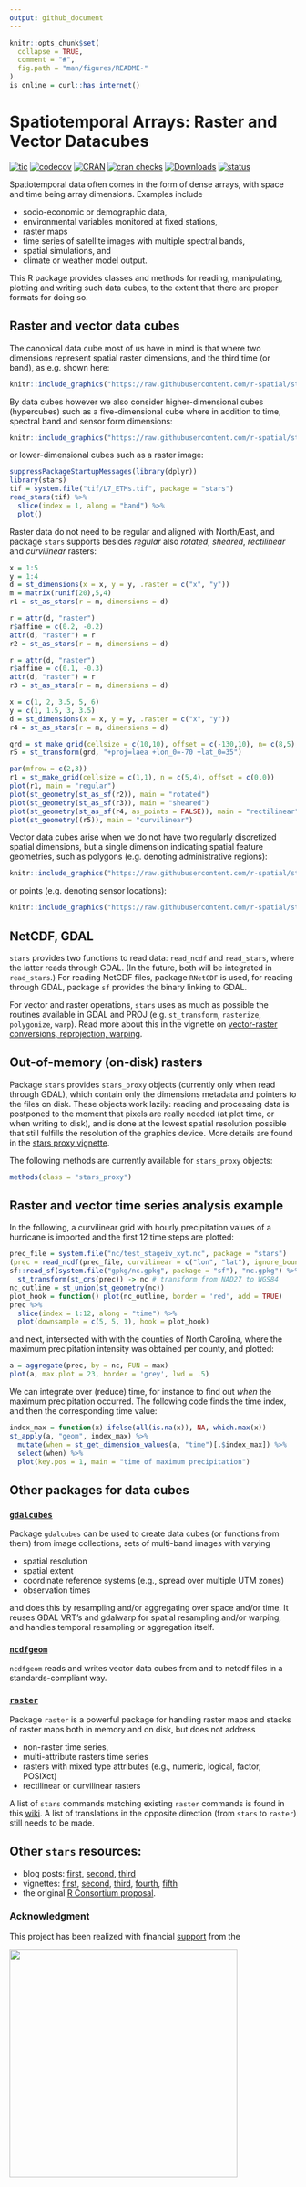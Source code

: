 ```yaml
---
output: github_document
---
```


```r
knitr::opts_chunk$set(
  collapse = TRUE,
  comment = "#",
  fig.path = "man/figures/README-"
)
is_online = curl::has_internet()
```

# Spatiotemporal Arrays: Raster and Vector Datacubes

<!-- badges: start -->
[![tic](https://github.com/r-spatial/stars/workflows/tic/badge.svg?branch=master)](https://github.com/r-spatial/stars/actions)
[![codecov](https://codecov.io/gh/r-spatial/stars/branch/master/graph/badge.svg)](https://codecov.io/gh/r-spatial/stars)
[![CRAN](https://www.r-pkg.org/badges/version/stars)](https://cran.r-project.org/package=stars) 
[![cran checks](https://cranchecks.info/badges/worst/stars)](https://cran.r-project.org/web/checks/check_results_stars.html)
[![Downloads](https://cranlogs.r-pkg.org/badges/stars?color=brightgreen)](https://www.r-pkg.org/pkg/stars)
[![status](https://tinyverse.netlify.com/badge/stars)](https://CRAN.R-project.org/package=stars)
<!-- badges: end -->

Spatiotemporal data often comes in the form of dense arrays, with space and time being array dimensions. Examples include

-   socio-economic or demographic data,
-   environmental variables monitored at fixed stations,
-   raster maps
-   time series of satellite images with multiple spectral bands,
-   spatial simulations, and
-   climate or weather model output.

This R package provides classes and methods for reading,
manipulating, plotting and writing such data cubes, to the extent
that there are proper formats for doing so.

## Raster and vector data cubes

The canonical data cube most of us have in mind is that where two
dimensions represent spatial raster dimensions, and the third time
(or band), as e.g. shown here:

```r
knitr::include_graphics("https://raw.githubusercontent.com/r-spatial/stars/master/images/cube1.png")
```

By data cubes however we also consider higher-dimensional cubes
(hypercubes) such as a five-dimensional cube where in addition to
time, spectral band and sensor form dimensions:

```r
knitr::include_graphics("https://raw.githubusercontent.com/r-spatial/stars/master/images/cube2.png")
```

or lower-dimensional cubes such as a raster image:
```r
suppressPackageStartupMessages(library(dplyr))
library(stars)
tif = system.file("tif/L7_ETMs.tif", package = "stars")
read_stars(tif) %>%
  slice(index = 1, along = "band") %>%
  plot()
```

Raster data do not need to be regular and aligned with North/East,
and package `stars` supports besides _regular_ also _rotated_,
_sheared_, _rectilinear_ and _curvilinear_ rasters:

```r
x = 1:5
y = 1:4
d = st_dimensions(x = x, y = y, .raster = c("x", "y"))
m = matrix(runif(20),5,4)
r1 = st_as_stars(r = m, dimensions = d)

r = attr(d, "raster")
r$affine = c(0.2, -0.2)
attr(d, "raster") = r
r2 = st_as_stars(r = m, dimensions = d)

r = attr(d, "raster")
r$affine = c(0.1, -0.3)
attr(d, "raster") = r
r3 = st_as_stars(r = m, dimensions = d)

x = c(1, 2, 3.5, 5, 6)
y = c(1, 1.5, 3, 3.5)
d = st_dimensions(x = x, y = y, .raster = c("x", "y"))
r4 = st_as_stars(r = m, dimensions = d)

grd = st_make_grid(cellsize = c(10,10), offset = c(-130,10), n= c(8,5), crs=st_crs(4326))
r5 = st_transform(grd, "+proj=laea +lon_0=-70 +lat_0=35")

par(mfrow = c(2,3))
r1 = st_make_grid(cellsize = c(1,1), n = c(5,4), offset = c(0,0))
plot(r1, main = "regular")
plot(st_geometry(st_as_sf(r2)), main = "rotated")
plot(st_geometry(st_as_sf(r3)), main = "sheared")
plot(st_geometry(st_as_sf(r4, as_points = FALSE)), main = "rectilinear")
plot(st_geometry((r5)), main = "curvilinear")
```

Vector data cubes arise when we do not have two regularly discretized spatial dimensions, but a single dimension indicating spatial feature geometries, such as polygons (e.g. denoting administrative regions):

```r
knitr::include_graphics("https://raw.githubusercontent.com/r-spatial/stars/master/images/cube3.png")
```

or points (e.g. denoting sensor locations):

```r
knitr::include_graphics("https://raw.githubusercontent.com/r-spatial/stars/master/images/cube4.png")
```

## NetCDF, GDAL

`stars` provides two functions to read data: `read_ncdf` and
`read_stars`, where the latter reads through GDAL. (In the future,
both will be integrated in `read_stars`.) For reading NetCDF files,
package `RNetCDF` is used, for reading through GDAL, package `sf`
provides the binary linking to GDAL.

For vector and raster operations, `stars` uses as much as possible
the routines available in GDAL and PROJ (e.g. `st_transform`,
`rasterize`, `polygonize`, `warp`). Read more about this in
the vignette on [vector-raster conversions, reprojection,
warping](https://r-spatial.github.io/stars/articles/stars5.html).

## Out-of-memory (on-disk) rasters

Package `stars` provides `stars_proxy` objects (currently only when
read through GDAL), which contain only the dimensions metadata and
pointers to the files on disk. These objects work lazily: reading
and processing data is postponed to the moment that pixels are
really needed (at plot time, or when writing to disk), and is done
at the lowest spatial resolution possible that still fulfills the
resolution of the graphics device. More
details are found in the [stars proxy
vignette](https://r-spatial.github.io/stars/articles/stars2.html).

The following methods are currently available for `stars_proxy` objects:
```r
methods(class = "stars_proxy")
```

## Raster and vector time series analysis example

In the following, a curvilinear grid with hourly precipitation values of
a hurricane is imported and the first 12 time steps are plotted:

```r
prec_file = system.file("nc/test_stageiv_xyt.nc", package = "stars")
(prec = read_ncdf(prec_file, curvilinear = c("lon", "lat"), ignore_bounds = TRUE))
sf::read_sf(system.file("gpkg/nc.gpkg", package = "sf"), "nc.gpkg") %>%
  st_transform(st_crs(prec)) -> nc # transform from NAD27 to WGS84
nc_outline = st_union(st_geometry(nc))
plot_hook = function() plot(nc_outline, border = 'red', add = TRUE)
prec %>%
  slice(index = 1:12, along = "time") %>%
  plot(downsample = c(5, 5, 1), hook = plot_hook)
```

and next, intersected with with the counties of North Carolina, where
the maximum precipitation intensity was obtained per county, and plotted:

```r
a = aggregate(prec, by = nc, FUN = max)
plot(a, max.plot = 23, border = 'grey', lwd = .5)
```

We can integrate over (reduce) time, for instance to find out _when_
the maximum precipitation occurred. The following code finds the time
index, and then the corresponding time value:

```r
index_max = function(x) ifelse(all(is.na(x)), NA, which.max(x))
st_apply(a, "geom", index_max) %>%
  mutate(when = st_get_dimension_values(a, "time")[.$index_max]) %>%
  select(when) %>%
  plot(key.pos = 1, main = "time of maximum precipitation")
```

## Other packages for data cubes

### [`gdalcubes`](https://github.com/appelmar/gdalcubes_R/)

Package `gdalcubes` can be used to create data cubes (or functions
from them) from image collections, sets of multi-band images with
varying

* spatial resolution
* spatial extent
* coordinate reference systems (e.g., spread over multiple UTM zones)
* observation times

and does this by resampling and/or aggregating over space and/or
time. It reuses GDAL VRT's and gdalwarp for spatial resampling and/or
warping, and handles temporal resampling or aggregation itself.

### [`ncdfgeom`](https://github.com/USGS-R/ncdfgeom)

`ncdfgeom` reads and writes vector data cubes from and to netcdf
files in a standards-compliant way.

### [`raster`](https://github.com/rspatial/raster/)

Package `raster` is a powerful package for handling raster maps
and stacks of raster maps both in memory and on disk, but does
not address

* non-raster time series, 
* multi-attribute rasters time series
* rasters with mixed type attributes (e.g., numeric, logical, factor, POSIXct)
* rectilinear or curvilinear rasters

A list of `stars` commands matching
existing `raster` commands is found in this
[wiki](https://github.com/r-spatial/stars/wiki/How-%60raster%60-functions-map-to-%60stars%60-functions).
A list of translations in the opposite direction (from `stars` to
`raster`) still needs to be made.

## Other `stars` resources:

* blog posts: [first](https://r-spatial.org/r/2017/11/23/stars1.html),
[second](https://www.r-spatial.org/r/2018/03/22/stars2.html),
[third](https://www.r-spatial.org/r/2018/03/23/stars3.html)
* vignettes: [first](https://r-spatial.github.io/stars/articles/stars1.html), [second](https://r-spatial.github.io/stars/articles/stars2.html), [third](https://r-spatial.github.io/stars/articles/stars3.html), [fourth](https://r-spatial.github.io/stars/articles/stars4.html), [fifth](https://r-spatial.github.io/stars/articles/stars5.html)
* the original [R Consortium proposal](https://github.com/edzer/stars/blob/master/PROPOSAL.md).

### Acknowledgment

This project has been realized with financial
[support](https://www.r-consortium.org/blog/2017/04/03/q1-2017-isc-grants)
from the

<a href="https://www.r-consortium.org/projects/awarded-projects">
<img src="http://pebesma.staff.ifgi.de/RConsortium_Horizontal_Pantone.png" width="400">
</a>

